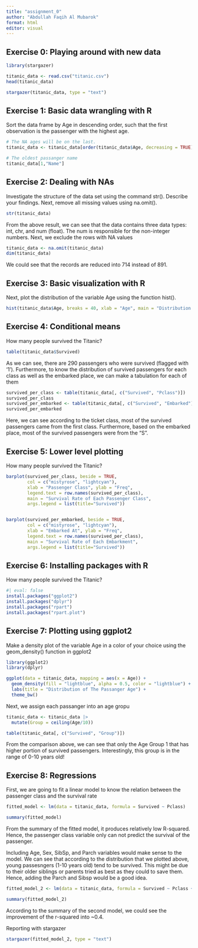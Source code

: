 ```yaml
---
title: "assignment_0"
author: "Abdullah Faqih Al Mubarok"
format: html
editor: visual
---
```


## Exercise 0: Playing around with new data

```r
library(stargazer)

titanic_data <- read.csv("titanic.csv")
head(titanic_data)

stargazer(titanic_data, type = "text")
```

## Exercise 1: Basic data wrangling with R

Sort the data frame by Age in descending order, such that the first observation is the passenger with the highest age.

```r
# The NA ages will be on the last.
titanic_data <- titanic_data[order(titanic_data$Age, decreasing = TRUE),]

# The oldest passanger name
titanic_data[1,"Name"]

```

## Exercise 2: Dealing with NAs

Investigate the structure of the data set using the command str(). Describe your findings. Next, remove all missing values using na.omit().


```r
str(titanic_data)
```
From the above result, we can see that the data contains three data types: int, chr, and num (float). The num is responsible for the non-integer numbers. 
Next, we exclude the rows with NA values
```r
titanic_data <- na.omit(titanic_data)
dim(titanic_data)
```
We could see that the records are reduced into 714 instead of 891. 

## Exercise 3: Basic visualization with R

Next, plot the distribution of the variable Age using the function hist().
```r
hist(titanic_data$Age, breaks = 40, xlab = "Age", main = "Distribution of The Passanger Age")
```

## Exercise 4: Conditional means

How many people survived the Titanic? 
```r
table(titanic_data$Survived)
```
As we can see, there are 290 passengers who were survived (flagged with '1'). 
Furthermore, to know the distribution of survived passengers for each class as well as the embarked place, we can make a tabulation for each of them
```r
survived_per_class <- table(titanic_data[, c("Survived", "Pclass")])
survived_per_class
survived_per_embarked <- table(titanic_data[, c("Survived", "Embarked")])
survived_per_embarked

```
Here, we can see according to the ticket class, most of the survived passengers came from the first class. Furthermore, based on the embarked place, most of the survived passengers were from the "S". 


## Exercise 5: Lower level plotting
How many people survived the Titanic? 
```r
barplot(survived_per_class, beside = TRUE, 
        col = c("mistyrose", "lightcyan"),
        xlab = "Passenger Class", ylab = "Freq", 
        legend.text = row.names(survived_per_class),
        main = "Survival Rate of Each Passenger Class",
        args.legend = list(title="Survived"))


barplot(survived_per_embarked, beside = TRUE, 
        col = c("mistyrose", "lightcyan"),
        xlab = "Embarked At", ylab = "Freq", 
        legend.text = row.names(survived_per_class),
        main = "Survival Rate of Each Embarkment",
        args.legend = list(title="Survived"))
```

## Exercise 6: Installing packages with R
How many people survived the Titanic? 
```r
#| eval: false
install.packages("ggplot2")
install.packages("dplyr")
install.packages("rpart")
install.packages("rpart.plot")
```

## Exercise 7: Plotting using ggplot2

Make a density plot of the variable Age in a color of your choice using the geom_density() function in ggplot2

```r
library(ggplot2)
library(dplyr)

ggplot(data = titanic_data, mapping = aes(x = Age)) + 
  geom_density(fill = "lightblue", alpha = 0.5, color = "lightblue") + 
  labs(title = "Distribution of The Passanger Age") + 
  theme_bw()
```
Next, we assign each passanger into an age gropu 
```r
titanic_data <- titanic_data |> 
  mutate(Group = ceiling(Age/10))

table(titanic_data[, c("Survived", "Group")])
```
From the comparison above, we can see that only the Age Group 1 that has higher portion of survived passengers. Interestingly, this group is in the range of 0-10 years old! 


## Exercise 8: Regressions
First, we are going to fit a linear model to know the relation between the passenger class and the survival rate
```r
fitted_model <- lm(data = titanic_data, formula = Survived ~ Pclass)

summary(fitted_model)
```
From the summary of the fitted model, it produces relatively low R-squared. Hence, the passenger class variable only can not predict the survival of the passenger. 

Including Age, Sex, SibSp, and Parch variables would make sense to the model. We can see that according to the distribution that we plotted above, young passesngers (1-10 years old) tend to be survived. This might be due to their older siblings or parents tried as best as they could to save them. Hence, adding the Parch and Sibsp would be a good idea. 

```r
fitted_model_2 <- lm(data = titanic_data, formula = Survived ~ Pclass + Age + Sex + SibSp + Parch)

summary(fitted_model_2)
```
According to the summary of the second model, we could see the improvement of the r-squared into ~0.4. 


Reporting with stargazer 
```r
stargazer(fitted_model_2, type = "text")
```
